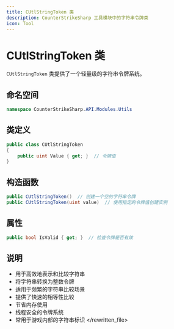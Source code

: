 ```yaml
---
title: CUtlStringToken 类
description: CounterStrikeSharp 工具模块中的字符串令牌类
icon: Tool
---
```


# CUtlStringToken 类

`CUtlStringToken` 类提供了一个轻量级的字符串令牌系统。

## 命名空间

```csharp
namespace CounterStrikeSharp.API.Modules.Utils
```

## 类定义

```csharp
public class CUtlStringToken
{
    public uint Value { get; }  // 令牌值
}
```

## 构造函数

```csharp
public CUtlStringToken()  // 创建一个空的字符串令牌
public CUtlStringToken(uint value)  // 使用指定的令牌值创建实例
```

## 属性

```csharp
public bool IsValid { get; }  // 检查令牌是否有效
```

## 说明

- 用于高效地表示和比较字符串
- 将字符串转换为整数令牌
- 适用于频繁的字符串比较场景
- 提供了快速的相等性比较
- 节省内存使用
- 线程安全的令牌系统
- 常用于游戏内部的字符串标识
</rewritten_file> 